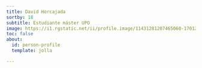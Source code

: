 ```yaml
---
title: David Horcajada
sortby: 18
subtitle: Estudiante máster UPO
image: https://i1.rgstatic.net/ii/profile.image/11431281207465060-1701201863008_Q128/David-Horcajada-Tejero.jpg
toc: false
about:
  id: person-profile
  template: jolla

---
```


:::{#person-profile}
:::
